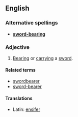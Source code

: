 ==English==

===Alternative spellings===
* '''[[sword-bearing]]'''

===Adjective===
{{en-adj|-}}

# [[bearing|Bearing]] or [[carrying]] a [[sword]].

====Related terms====
* [[swordbearer]]
* [[sword-bearer]]

====Translations====
{{trans-top|carrying a sword}}
* Latin: [[ensifer]]
{{trans-mid}}
{{trans-bottom}}